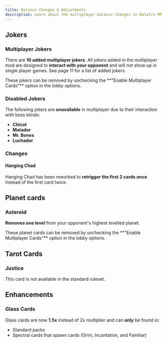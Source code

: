 ```yaml
---
title: Balance Changes & Adjustments
description: Learn about the multiplayer balance changes in Balatro MP, including new multiplayer jokers, celestial pack additions, and adjustments to glass cards and tarot packs.
---
```


## Jokers

### Multiplayer Jokers

There are **10 added multiplayer jokers**. All jokers added in the multiplayer mod are designed
to **interact with your opponent** and will not show up in single player games.
See page 11 for a list of added jokers.

<Callout>
	These jokers can be removed by unchecking the **"Enable Multiplayer Cards"** option in the lobby options.
</Callout>

### Disabled Jokers
The following jokers are **unavailable** in multiplayer due to their interaction with boss blinds:
- **Chicot**
- **Matador**
- **Mr. Bones**
- **Luchador**

### Changes

#### Hanging Chad
Hanging Chad has been reworked to **retrigger the first 2 cards once** instead of the first card twice.

## Planet cards


### Asteroid

**Removes one level** from your opponent's highest levelled planet.

<Callout>
	These planet cards can be removed by unchecking the **"Enable Multiplayer Cards"** option in the lobby options.
</Callout>

## Tarot Cards

### Justice

This card is not available in the standard ruleset.

## Enhancements
### Glass Cards

Glass cards are now **1.5x** instead of 2x multiplier and can **only** be found in:

- Standard packs
- Spectral cards that spawn cards (Grim, Incantation, and Familiar)
